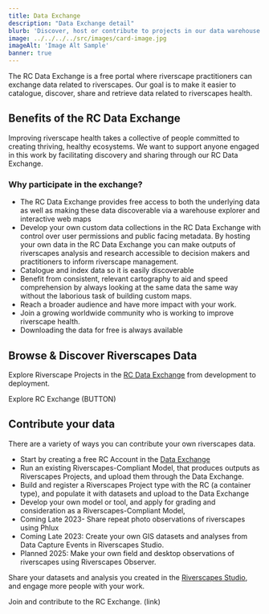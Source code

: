 ```yaml
---
title: Data Exchange
description: "Data Exchange detail"
blurb: 'Discover, host or contribute to projects in our data warehouse. '
image: ../../../../src/images/card-image.jpg
imageAlt: 'Image Alt Sample'
banner: true
---
```


The RC Data Exchange is a free portal where riverscape practitioners can exchange data related to riverscapes. Our goal is to make it easier to catalogue, discover, share and retrieve data related to riverscapes health.
 
## Benefits of the RC Data Exchange
Improving riverscape health takes a collective of people committed to creating thriving, healthy ecosystems.  We want to support anyone engaged in this work by facilitating discovery and sharing through our RC Data Exchange. 
 
### Why participate in the exchange? 

- The RC Data Exchange provides free access to both the underlying data as well as making these data discoverable via a warehouse explorer and interactive web maps
- Develop your own custom data collections in the RC Data Exchange with control over user permissions and public facing metadata.
By hosting your own data in the RC Data Exchange you can make outputs of riverscapes analysis and research accessible to decision makers and practitioners to inform riverscape management.
- Catalogue and index data so it is easily discoverable
- Benefit from consistent, relevant cartography to aid and speed comprehension by always looking at the same data the same way without the laborious task of building custom maps.
- Reach a broader audience and have more impact with your work.
- Join a growing worldwide community who is working to improve riverscape health.
- Downloading the data for free is always available
 
 
## Browse & Discover Riverscapes Data 
Explore Riverscape Projects in the [RC Data Exchange](https://data.riverscapes.net) from development to deployment. 

Explore RC Exchange (BUTTON)
 
## Contribute your data 
There are a variety of ways you can contribute your own riverscapes data. 

- Start by creating a free RC Account in the [Data Exchange](https://data.riverscapes.net)
- Run an existing Riverscapes-Compliant Model, that produces outputs as Riverscapes Projects, and upload them through the Data Exchange.
- Build and register a Riverscapes Project type with the RC (a container type), and populate it with datasets and upload to the Data Exchange
- Develop your own model or tool, and apply for grading and consideration as a Riverscapes-Compliant Model, 
- Coming Late 2023-  Share repeat photo observations of riverscapes using Phlux
- Coming Late 2023: Create your own GIS datasets and analyses from Data Capture Events in Riverscapes Studio.
- Planned 2025: Make your own field and desktop observations of riverscapes using Riverscapes Observer.

Share your datasets and analysis you created in the [Riverscapes Studio](https://studio.riverscapes.net), and engage more people with your work.

Join and contribute to the RC Exchange. (link)
